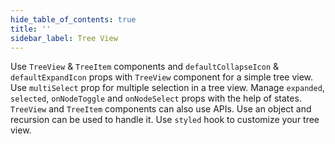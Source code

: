 ```yaml
---
hide_table_of_contents: true
title: ''
sidebar_label: Tree View
---
```




<Grid container spacing={6}>
  <PageHeader 
    title='Tree View'
    subtitle='A tree view widget presents a hierarchical list.'
    href='https://mui.com/material-ui/react-tree-view/'
  />
  <Grid item xs={12} md={6}>
    <CardSnippet
      title='Basic Tree View'
      code={SourceCodeTreeViewBasic}
    >
      <Typography sx={{ mb: 4 }}>
        Use <code>TreeView</code> & <code>TreeItem</code> components and <code>defaultCollapseIcon</code> & <code>defaultExpandIcon</code> props with <code>TreeView</code> component for a simple tree view.
      </Typography>
      <TreeViewBasic />
    </CardSnippet>
  </Grid>
  <Grid item xs={12} md={6}>
    <CardSnippet
      title='Multi Selection'
      code={SourceCodeTreeViewMultiSelection}
    >
      <Typography sx={{ mb: 4 }}>
        Use <code>multiSelect</code> prop for multiple selection in a tree view.
      </Typography>
      <TreeViewMultiSelection />
    </CardSnippet>
  </Grid>
  <Grid item xs={12} md={6}>
    <CardSnippet
      title='Controlled Tree View'
      code={SourceCodeTreeViewControlled}
    >
      <Typography sx={{ mb: 4 }}>
        Manage <code>expanded</code>, <code>selected</code>, <code>onNodeToggle</code> and <code>onNodeSelect</code> props with the help of states.
      </Typography>
      <TreeViewControlled />
    </CardSnippet>
  </Grid>
  <Grid item xs={12} md={6}>
    <CardSnippet
      title='Rich Object'
      code={SourceCodeTreeViewRichObject}
    >
      <Typography sx={{ mb: 4 }}>
        <code>TreeView</code> and <code>TreeItem</code> components can also use APIs. Use an object and recursion can be used to handle it.
      </Typography>
      <TreeViewRichObject />
    </CardSnippet>
  </Grid>
  <Grid item xs={12} md={6}>
    <CardSnippet
      title='Customized Tree View'
      code={SourceCodeTreeViewCustomized}
    >
      <Typography sx={{ mb: 4 }}>
        Use <code>styled</code> hook to customize your tree view.
      </Typography>
      <TreeViewCustomized />
    </CardSnippet>
  </Grid>
  <Grid item xs={12} md={6}>
    <CardSnippet
      title='Gmail Clone'
      code={SourceCodeTreeViewCustomized}
    >
      <TreeViewGmailClone />
    </CardSnippet>
  </Grid>
</Grid>